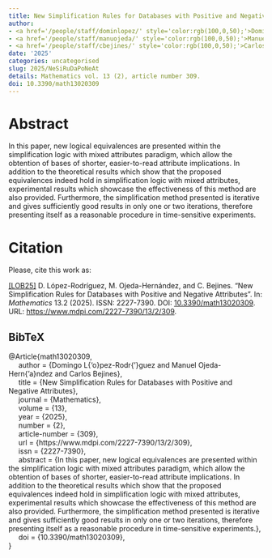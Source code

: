 ```yaml
---
title: New Simplification Rules for Databases with Positive and Negative Attributes
author:
- <a href='/people/staff/dominlopez/' style='color:rgb(100,0,50);'>Domingo López Rodríguez</a>
- <a href='/people/staff/manuojeda/' style='color:rgb(100,0,50);'>Manuel Ojeda Hernández</a>
- <a href='/people/staff/cbejines/' style='color:rgb(100,0,50);'>Carlos Bejines</a>
date: '2025'
categories: uncategorised
slug: 2025/NeSiRuDaPoNeAt
details: Mathematics vol. 13 (2), article number 309.
doi: 10.3390/math13020309
---
```




# Abstract


In this paper, new logical equivalences are presented within the simplification logic with mixed attributes paradigm, which allow the obtention of bases of shorter, easier-to-read attribute implications. In addition to the theoretical results which show that the proposed equivalences indeed hold in simplification logic with mixed attributes, experimental results which showcase the effectiveness of this method are also provided. Furthermore, the simplification method presented is iterative and gives sufficiently good results in only one or two iterations, therefore presenting itself as a reasonable procedure in time-sensitive experiments.








# Citation
Please, cite this work as:


<a name=bib-math13020309></a>[[LOB25]](#cite-math13020309) D. López-Rodríguez, M. Ojeda-Hernández, and C. Bejines. “New Simplification Rules for Databases with Positive and Negative Attributes”. In: _Mathematics_ 13.2 (2025). ISSN: 2227-7390. DOI: [10.3390/math13020309](https://doi.org/10.3390%2Fmath13020309). URL: [https://www.mdpi.com/2227-7390/13/2/309](https://www.mdpi.com/2227-7390/13/2/309).

::: {.callout-note appearance="minimal" collapse=true}

## BibTeX

@Article{math13020309,<br>&nbsp;&nbsp;&nbsp;&nbsp;  author = {Domingo L{\a'o}pez-Rodr{\a'\i}guez and Manuel Ojeda-Hern{\a'a}ndez and Carlos Bejines},<br>&nbsp;&nbsp;&nbsp;&nbsp;  title = {New Simplification Rules for Databases with Positive and Negative Attributes},<br>&nbsp;&nbsp;&nbsp;&nbsp;  journal = {Mathematics},<br>&nbsp;&nbsp;&nbsp;&nbsp;  volume = {13},<br>&nbsp;&nbsp;&nbsp;&nbsp;  year = {2025},<br>&nbsp;&nbsp;&nbsp;&nbsp;  number = {2},<br>&nbsp;&nbsp;&nbsp;&nbsp;  article-number = {309},<br>&nbsp;&nbsp;&nbsp;&nbsp;  url = {https://www.mdpi.com/2227-7390/13/2/309},<br>&nbsp;&nbsp;&nbsp;&nbsp;  issn = {2227-7390},<br>&nbsp;&nbsp;&nbsp;&nbsp;  abstract = {In this paper, new logical equivalences are presented within the simplification logic with mixed attributes paradigm, which allow the obtention of bases of shorter, easier-to-read attribute implications. In addition to the theoretical results which show that the proposed equivalences indeed hold in simplification logic with mixed attributes, experimental results which showcase the effectiveness of this method are also provided. Furthermore, the simplification method presented is iterative and gives sufficiently good results in only one or two iterations, therefore presenting itself as a reasonable procedure in time-sensitive experiments.},<br>&nbsp;&nbsp;&nbsp;&nbsp;  doi = {10.3390/math13020309},<br>}

:::








